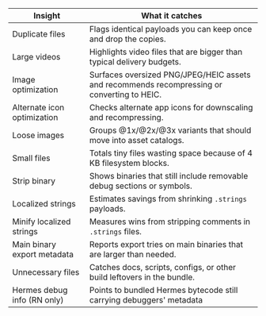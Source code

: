| Insight                     | What it catches                                                                             |
| --------------------------- | ------------------------------------------------------------------------------------------- |
| Duplicate files             | Flags identical payloads you can keep once and drop the copies.                             |
| Large videos                | Highlights video files that are bigger than typical delivery budgets.                       |
| Image optimization          | Surfaces oversized PNG/JPEG/HEIC assets and recommends recompressing or converting to HEIC. |
| Alternate icon optimization | Checks alternate app icons for downscaling and recompressing.                               |
| Loose images                | Groups @1x/@2x/@3x variants that should move into asset catalogs.                           |
| Small files                 | Totals tiny files wasting space because of 4 KB filesystem blocks.                          |
| Strip binary                | Shows binaries that still include removable debug sections or symbols.                      |
| Localized strings           | Estimates savings from shrinking `.strings` payloads.                                       |
| Minify localized strings    | Measures wins from stripping comments in `.strings` files.                                  |
| Main binary export metadata | Reports export tries on main binaries that are larger than needed.                          |
| Unnecessary files           | Catches docs, scripts, configs, or other build leftovers in the bundle.                     |
| Hermes debug info (RN only) | Points to bundled Hermes bytecode still carrying debuggers' metadata                        |
